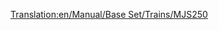 [[Translation:en/Manual/Base Set/Trains/MJS250]]
{{ru/Manual/Base Set/Trains/Поезда|Image=[[File:en/Manual/Base Set/Trains/Mjs250.png]]
|Name=MJS250
|Cost=£ 9375 (468750 р.)
|Speed=80 км/ч (50 миль/ч)
|Weight=65 т
|Power=600 л.с. (448 кВт)
|Annual=£ 990 (49500 р.)
|Designed=1955
|Lifespan=22
|Capacity=нет
|Description=MJS250 это первый тепловоз, доступный в арктическом и субтропическом климате. Он дёшев, но ему недостаёт скорости и мощности, так что лучше апгрейдить при первой возможности. Однако, две секции MJS250 будут дешевле и мощнее одного [[ru/Manual/Base Set/Trains/Wills 2-8-0|Wills 2-8-0]].
|Real-life=MJS250 напоминает Davenport 44t.}}